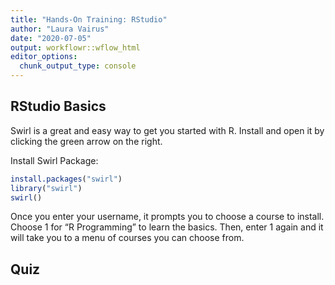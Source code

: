 ```yaml
---
title: "Hands-On Training: RStudio"
author: "Laura Vairus"
date: "2020-07-05"
output: workflowr::wflow_html
editor_options:
  chunk_output_type: console
---
```


## RStudio Basics

Swirl is a great and easy way to get you started with R. Install and open it by clicking the green arrow on the right.

Install Swirl Package:
```r
install.packages("swirl")
library("swirl")
swirl()
```

Once you enter your username, it prompts you to choose a course to install.
Choose 1 for "R Programming" to learn the basics. 
Then, enter 1 again and it will take you to a menu of courses you can choose from.

## Quiz

